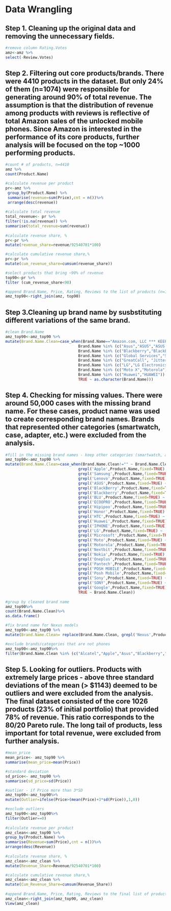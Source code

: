 # Data Wrangling

## Step 1. Cleaning up the original data and removing the unnecessary fields.

``` r
#remove column Rating.Votes
amz<-amz %>% 
select(-Review.Votes)
```
## Step 2. Filtering out core products/brands. There were 4410 products in the dataset. But only 24% of them (n=1074) were responsible for generating around 90% of total revenue. The assumption is that the distribution of revenue among products with reviews is reflective of total Amazon sales of the unlocked mobile phones. Since Amazon is interested in the performance of its core products, further analysis will be focused on the top ~1000 performing products. 

``` r
#count # of products, n=4410 
amz %>% 
count(Product.Name)

#calculate revenue per product
pr<-amz %>%
 group_by(Product.Name) %>%
 summarise(revenue=sum(Price),cnt = n())%>%
 arrange(desc(revenue))
 
#calculate total revenue 
total_revenue<- pr %>% 
filter(!is.na(revenue)) %>% 
summarise(total_revenue=sum(revenue))
 
#calculate revenue share, %
pr<-pr %>%
mutate(revenue_share=revenue/92540701*100)

#calculate cumulative revenue share,%
pr<-pr %>%
mutate(cum_revenue_share=cumsum(revenue_share))

#select products that bring ~90% of revenue
top90<-pr %>%
filter (cum_revenue_share<90)

#append Brand.Name, Price, Rating, Reviews to the list of products (n=1074, 24%) that bring ~90% of revenue)
amz_top90<-right_join(amz, top90)
```

## Step 3.Cleaning up brand name by susbstituting different variations of the same brand.

``` r
#clean Brand.Name 
amz_top90<-amz_top90 %>%
mutate(Brand.Name.Clean=case_when(Brand.Name=="Amazon.com, LLC *** KEEP PORules ACTIVE ***" ~ "Apple",
								Brand.Name %in% (c("Asus","ASUS","ASUS Computers")) ~ "Asus",
								Brand.Name %in% (c("Blackberry","BlackBerry")) ~ "Blackberry",
								Brand.Name %in% (c("Global Services","Samssung","samsung","Samsung","SAMSUNG","Samsung international","Samsung Korea","Samsung Korea LTD","PowerMoxie","Unknown")) ~ "Samsung",
								Brand.Name %in% (c("GreatCall", "Jitterbug")) ~ "GreatCall",
								Brand.Name %in% (c("LG","LG Electronics","LG Electronics MobileComm USA")) ~ "LG",
								Brand.Name %in% (c("Moto X","Motorola")) ~ "Motorola",
								Brand.Name %in% (c("Huawei","HUAWEI")) ~ "Huawei",
								TRUE ~ as.character(Brand.Name)))
```


## Step 4. Checking for missing values. There were around 50,000 cases with the missing brand name. For these cases, product name was used to create corresponding brand names. Brands that represented other categories (smartwatch, case, adapter, etc.) were excluded from the analysis. 

``` r
#fill in the missing brand names - keep other categories (smartwatch, adapter, case, etc.) missing and exclude 
amz_top90<-amz_top90 %>%
mutate(Brand.Name.Clean=case_when(Brand.Name.Clean!="" ~ Brand.Name.Clean,
                                grepl('Apple',Product.Name,fixed=TRUE) ~ 'Apple', 
								grepl('Samsung',Product.Name,fixed=TRUE) ~ 'Samsung',
								grepl('Lenovo',Product.Name,fixed=TRUE) ~ 'Lenovo',
								grepl('ASUS',Product.Name,fixed=TRUE) ~ 'Asus',
								grepl('BlackBerry',Product.Name,fixed=TRUE) ~ 'Blackberry',
								grepl('Blackberry',Product.Name,fixed=TRUE) ~ 'Blackberry',
								grepl('BLU',Product.Name,fixed=TRUE) ~ 'BLU',
								grepl('ECOOPRO',Product.Name,fixed=TRUE) ~ 'ECOOPRO',
								grepl('Hipipoo',Product.Name,fixed=TRUE) ~ 'Hipipoo',
								grepl('Honor',Product.Name,fixed=TRUE) ~ 'Huawei',
								grepl('HTC',Product.Name,fixed=TRUE) ~ 'HTC',
								grepl('Huawei',Product.Name,fixed=TRUE) ~ 'Huawei',
								grepl('IPHONE',Product.Name,fixed=TRUE) ~ 'Apple',
								grepl('LG',Product.Name,fixed=TRUE) ~ 'LG',
								grepl('Microsoft',Product.Name,fixed=TRUE) ~ 'Microsoft',
								grepl('Moto',Product.Name,fixed=TRUE) ~ 'Motorola',
								grepl('Motorola',Product.Name,fixed=TRUE) ~ 'Motorola',
								grepl('Nextbit',Product.Name,fixed=TRUE) ~ 'Nextbit',
								grepl('Nokia',Product.Name,fixed=TRUE) ~ 'Nokia',
								grepl('Oneplus',Product.Name,fixed=TRUE) ~ 'OnePlus',
								grepl('Pantech',Product.Name,fixed=TRUE) ~ 'Pantech',
								grepl('POSH MOBILE',Product.Name,fixed=TRUE) ~ 'Posh Mobile',
								grepl('Posh Mobile',Product.Name,fixed=TRUE) ~ 'Posh Mobile',
								grepl('Sony',Product.Name,fixed=TRUE) ~ 'Sony',
								grepl('SONY',Product.Name,fixed=TRUE) ~ 'Sony',
								grepl('Google',Product.Name,fixed=TRUE) ~ 'Google',
								TRUE ~ Brand.Name.Clean))
								
#group by cleaned brand name
amz_top90%>% 
count(Brand.Name.Clean)%>% 
as.data.frame()

#fix brand name for Nexus models
amz_top90<-amz_top90 %>%
mutate(Brand.Name.Clean= replace(Brand.Name.Clean, grepl('Nexus',Product.Name,fixed=TRUE), "Google"))

#exclude brands/categories that are not phones
amz_top90<-amz_top90%>% 
filter(Brand.Name.Clean %in% (c("Alcatel","Apple","Asus","Blackberry","BLU","Casio","CAT PHONES","ECOOPRO","FIGO","Google","GreatCall","Hipipoo","HTC","Huawei","Lenovo","LG","Mango Natural","Microsoft","Motorola","Nextbit","Nokia","OnePlus","Pantech","Polaroid","Posh Mobile","RCA","Samsung","Sony","Star","ZTE")))
```

## Step 5. Looking for outliers. Products with extremely large prices - above three standard deviations of the mean (> $1143) deemed to be outliers and were excluded from the analysis. The final dataset consisted of the core 1026 products (23% of initial portfolio) that provided 78% of revenue. This ratio corresponds to the 80/20 Pareto rule. The long tail of products, less important for total revenue, were excluded from further analysis.  

``` r
#mean_price
mean_price<- amz_top90 %>% 
summarise(mean_price=mean(Price))

#standard deviation
sd_price<- amz_top90 %>% 
summarise(sd_price=sd(Price))							

#outlier - if Price more than 3*SD
amz_top90<-amz_top90%>%
mutate(Outlier=ifelse(Price>(mean(Price)+3*sd(Price)),1,0))

#exclude outliers
amz_top90<-amz_top90%>% 
filter(Outlier==0)					
	
#calculate revenue per product
amz_clean<-amz_top90 %>%
group_by(Product.Name) %>%
summarise(Revenue=sum(Price),cnt = n())%>%
arrange(desc(Revenue))
 
#calculate revenue share, %
amz_clean<-amz_clean %>%
mutate(Revenue_Share=Revenue/92540701*100)

#calculate cumulative revenue share,%
amz_clean<-amz_clean %>%
mutate(Cum_Revenue_Share=cumsum(Revenue_Share))
	
#append Brand.Name, Price, Rating, Reviews to the final list of products(n=1026, 23%) that bring 78% of revenue
amz_clean<-right_join(amz_top90, amz_clean)	
View(amz_clean)	
```